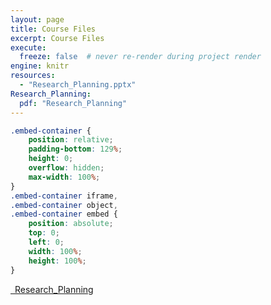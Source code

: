 ```yaml
---
layout: page
title: Course Files
excerpt: Course Files
execute:
  freeze: false  # never re-render during project render
engine: knitr 
resources:
  - "Research_Planning.pptx"
Research_Planning:
  pdf: "Research_Planning"
---
```


```css
.embed-container {
    position: relative;
    padding-bottom: 129%;
    height: 0;
    overflow: hidden;
    max-width: 100%;
}
.embed-container iframe,
.embed-container object,
.embed-container embed {
    position: absolute;
    top: 0;
    left: 0;
    width: 100%;
    height: 100%;
}
```

```{=html}
<p class="text-center">
  <a class="btn btn-primary btn-lg pptx-download" href="`r rmarkdown::metadata$Research_Planning$pptx`" target="_blank">
    <i class="fa-solid fa-file-arrow-down"></i>&ensp;Research_Planning
  </a>
</p>
```
